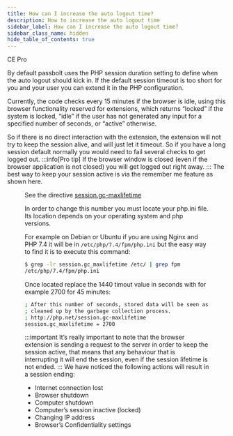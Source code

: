 ```yaml
---
title: How can I increase the auto logout time?
description: How to increase the auto logout time
sidebar_label: How can I increase the auto logout time?
sidebar_class_name: hidden
hide_table_of_contents: true
---
```


<div style={{display: "flex", gap: "1rem"}}>
  <Chips link="https://www.passbolt.com/ce/docker" isUnderMainTitle={true}>CE</Chips>
  <Chips link="https://www.passbolt.com/pricing/pro" isUnderMainTitle={true}>Pro</Chips>
</div>

By default passbolt uses the PHP session duration setting to define when the auto logout should kick in. If the default session timeout is too short for you and your user you can extend it in the PHP configuration.

Currently, the code checks every 15 minutes if the browser is idle, using this browser functionality reserved for extensions, which returns “locked” if the system is locked, “idle” if the user has not generated any input for a specified number of seconds, or “active” otherwise.

So if there is no direct interaction with the extension, the extension will not try to keep the session alive, and will just let it timeout. So if you have a long session default normally you would need to fail several checks to get logged out.
:::info[Pro tip]
If the browser window is closed (even if the browser application is not closed) you will get logged out right away.
:::
The best way to keep your session active is via the remember me feature as shown here.
<Figure
  src="/img/help/2023/03/remember-me.png"
  alt="Remember my password"
  caption="fig. Remember my password"
/>


See the directive [session.gc-maxlifetime](https://www.php.net/manual/en/session.configuration.php#ini.session.gc-maxlifetime)

In order to change this number you must locate your php.ini file. Its location depends on your operating system and php versions.

For example on Debian or Ubuntu if you are using Nginx and PHP 7.4 it will be in `/etc/php/7.4/fpm/php.ini` but the easy way to find it is to execute this command:
```bash
$ grep -lr session.gc_maxlifetime /etc/ | grep fpm
/etc/php/7.4/fpm/php.ini
```
Once located replace the 1440 timout value in seconds with for example 2700 for 45 minutes:
```bash
; After this number of seconds, stored data will be seen as 'garbage' and
; cleaned up by the garbage collection process.
; http://php.net/session.gc-maxlifetime
session.gc_maxlifetime = 2700
```
:::important
It’s really important to note that the browser extension is sending a request to the server in order to keep the session active, that means that any behaviour that is interrupting it will end the session, even if the session lifetime is not ended.
:::
We have noticed the following actions will result in a session ending:
  -  Internet connection lost
  -  Browser shutdown
  -  Computer shutdown
  -  Computer’s session inactive (locked)
  -  Changing IP address
  -  Browser’s Confidentiality settings
